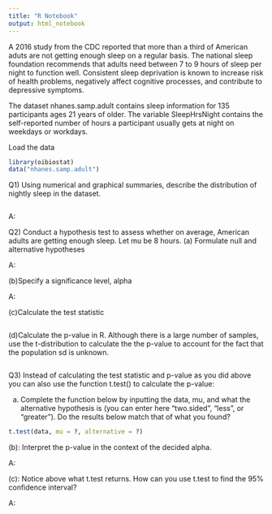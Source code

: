 ```yaml
---
title: "R Notebook"
output: html_notebook
---
```


A 2016 study from the CDC reported that more than a third of American aduts are not getting enough sleep on a regular basis. The national sleep foundation recommends that adults need between 7 to 9 hours of sleep per night to function well. Consistent sleep deprivation is known to increase risk of health problems, negatively affect cognitive processes, and contribute to depressive symptoms. 

The dataset nhanes.samp.adult contains sleep information for 135 participants ages 21 years of older. The variable SleepHrsNight contains the self-reported number of hours a participant usually gets at night on weekdays or workdays.


Load the data
```r
library(oibiostat)
data("nhanes.samp.adult")
```

Q1) Using numerical and graphical summaries, describe the distribution of nightly sleep in the dataset.

```r

```

A: 



Q2) Conduct a hypothesis test to assess whether on average, American adults are getting enough sleep. Let mu be 8 hours.
(a) Formulate null and alternative hypotheses

A: 


(b)Specify a significance level, alpha

A: 

(c)Calculate the test statistic

```r

```



(d)Calculate the p-value in R. Although there is a large number of samples, use the t-distribution to calculate the the p-value to account for the fact that the population sd is unknown.

```r

```




Q3) Instead of calculating the test statistic and p-value as you did above you can also use the function t.test() to calculate the p-value:

(a) Complete the function below by inputting the data, mu, and what the alternative hypothesis is (you can enter here "two.sided", "less", or "greater"). Do the results below match that of what you found?
```r
t.test(data, mu = ?, alternative = ?)
```

(b): Interpret the p-value in the context of the decided alpha.

A: 


(c): Notice above what t.test returns. How can you use t.test to find the 95% confidence interval?

A: 
